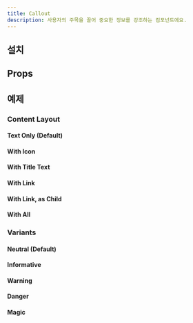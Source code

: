 ```yaml
---
title: Callout
description: 사용자의 주목을 끌어 중요한 정보를 강조하는 컴포넌트에요.
---
```


<ComponentExample name="callout-preview" />

## 설치

<Installation name="callout" />

## Props

<ReactTypeTable path="./registry/ui/callout.tsx" name="CalloutProps" />

## 예제

### Content Layout

#### Text Only (Default)

<ComponentExample name="callout-text-only" />

#### With Icon

<ComponentExample name="callout-with-icon" />

#### With Title Text

<ComponentExample name="callout-with-title-text" />

#### With Link

<ComponentExample name="callout-with-link" />

#### With Link, as Child

<ComponentExample name="callout-with-link-as-child" />

#### With All

<ComponentExample name="callout-with-all" />

### Variants

#### Neutral (Default)

<ComponentExample name="callout-neutral" />

#### Informative

<ComponentExample name="callout-informative" />

#### Warning

<ComponentExample name="callout-warning" />

#### Danger

<ComponentExample name="callout-danger" />

#### Magic

<ComponentExample name="callout-magic" />
